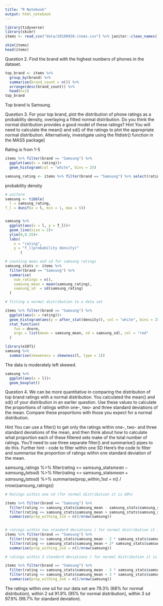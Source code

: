 ```yaml
---
title: "R Notebook"
output: html_notebook
---
```


```r

library(tidyverse)
library(skimr)
items <- read_csv("data/20190928-items.csv") %>% janitor::clean_names()

skim(items)
head(items)
```



Question 2.
Find the brand with the highest numbers of phones in the dataset.

```r
top_brand <- items %>% 
  group_by(brand) %>% 
  summarise(brand_count = n()) %>% 
  arrange(desc(brand_count)) %>% 
  head(n=1)
top_brand
```
Top brand is Samsung.

Question 3.
For your top brand, plot the distribution of phone ratings as a probability density, overlaying a fitted normal distribution. Do you think the normal distribution provides a good model of these ratings?
Hint
You will need to calculate the mean() and sd() of the ratings to plot the appropriate normal distribution. Alternatively, investigate using the fitdistr() function in the MASS package]

Rating is from 1-5
```r
items %>% filter(brand == "Samsung") %>% 
  ggplot(aes(x = rating))+
  geom_histogram(col = "white", bins = 25)

samsung_rating <- items %>% filter(brand == "Samsung") %>% select(rating) %>% pull()

```
probability density

```r
# uniform
samsung <- tibble(
  l = samsung_rating,
f_l = dunif(x = l, min = 1, max = 5))


samsung %>%  
  ggplot(aes(x = l, y = f_l))+
  geom_line(size = 2)+
  ylim(0,0.25)+
  labs(
    x = "rating",
    y = "f_l(probability density)"
       )


```
```r
# counting mean and sd for samsung ratings
samsung_stats <- items %>% 
  filter(brand == "Samsung") %>% 
  summarise(
    num_ratings = n(),
    samsung_mean = mean(samsung_rating),
    samsung_sd  = sd(samsung_rating)
  )

# fitting a normal distribution to a data set

items %>% filter(brand == "Samsung") %>% 
  ggplot(aes(x = rating))+
  geom_histogram(aes(y = after_stat(density)), col = "white", bins = 25)+
  stat_function(
    fun = dnorm,
    args = list(mean = samsung_mean, sd = samsung_sd), col = "red"
  )


```

```r

library(e1071)
samsung %>% 
  summarise(skeweness = skewness(l, type = 1))
```

The data is moderately left skewed.


```r
samsung %>% 
  ggplot(aes(x = l))+
  geom_boxplot()
```

Question 4.
We can be more quantitative in comparing the distribution of top brand ratings with a normal distribution. You calculated the mean() and sd() of your distribution in an earlier question. Use these values to calculate the proportions of ratings within one-, two- and three standard deviations of the mean. Compare these proportions with those you expect for a normal distribution.

Hint
You can use a filter() to get only the ratings within one-, two- and three standard deviations of the mean, and then think about how to calculate what proportion each of these filtered sets make of the total number of ratings. You’ll need to use three separate filter() and summarise() pipes to do this.
Further hint - code to filter within one SD
Here’s the code to filter and summarise the proportion of ratings within one standard deviation of the mean.

samsung_ratings %>%
  filter(rating >= samsung_stats$mean - samsung_stats$sd) %>%
  filter(rating <= samsung_stats$mean + samsung_stats$sd) %>%
  summarise(prop_within_1sd = n() / nrow(samsung_ratings))
  
```r
# Ratings within one sd (for normal distribution it is 68%)

items %>% filter(brand == "Samsung") %>% 
  filter(rating >= samsung_stats$samsung_mean - samsung_stats$samsung_sd) %>% 
  filter(rating <= samsung_stats$samsung_mean + samsung_stats$samsung_sd) %>% 
  summarise(prop_withing_1sd = n()/nrow(samsung))
  

# ratings within two standard deviations ( for normal distribution it is 95%)
items %>% filter(brand == "Samsung") %>% 
  filter(rating >= samsung_stats$samsung_mean - 2 * samsung_stats$samsung_sd) %>% 
  filter(rating <= samsung_stats$samsung_mean + 2* samsung_stats$samsung_sd) %>% 
  summarise(prop_withing_2sd = n()/nrow(samsung))

# ratings within 3 standard deviations ( for normal distribution it is 99.7%)

items %>% filter(brand == "Samsung") %>% 
  filter(rating >= samsung_stats$samsung_mean - 3 * samsung_stats$samsung_sd) %>% 
  filter(rating <= samsung_stats$samsung_mean + 3 * samsung_stats$samsung_sd) %>% 
  summarise(prop_withing_3sd = n()/nrow(samsung))

```
The ratings within one sd for our data set are 79.3% (68% for normal distribution), 
within 2 sd 91.9% (95% for normal distribution),
within 3 sd 97.9% (99.7% for standard deviation).